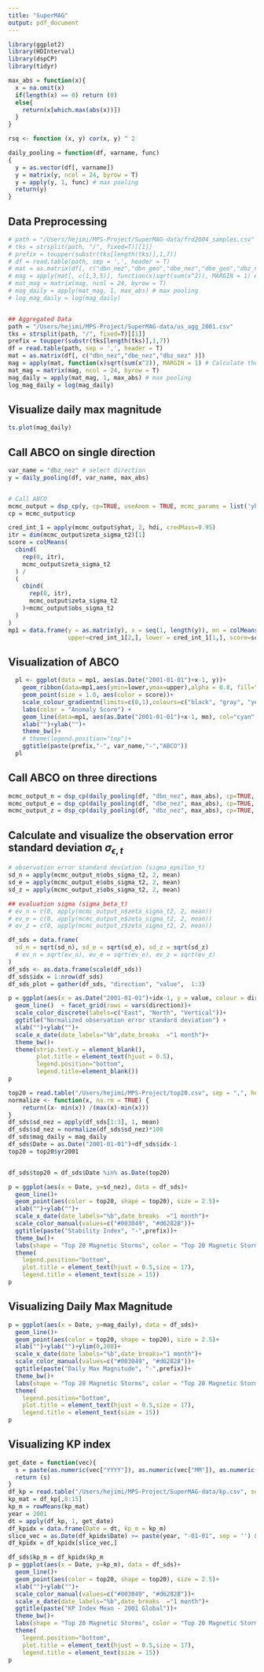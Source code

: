```yaml
---
title: "SuperMAG"
output: pdf_document
---
```


```r
library(ggplot2)
library(HDInterval)
library(dspCP)
library(tidyr)

max_abs = function(x){
  x = na.omit(x)
  if(length(x) == 0) return (0)
  else{
    return(x[which.max(abs(x))])  
  }
}

rsq <- function (x, y) cor(x, y) ^ 2

daily_pooling = function(df, varname, func)
{
  y = as.vector(df[, varname])
  y = matrix(y, ncol = 24, byrow = T)
  y = apply(y, 1, func) # max pooling
  return(y)
}
```

## Data Preprocessing

```r
# path = "/Users/hejimi/MPS-Project/SuperMAG-data/frd2004_samples.csv"
# tks = strsplit(path, "/", fixed=T)[[1]]
# prefix = toupper(substr(tks[length(tks)],1,7))
# df = read.table(path, sep = ',', header = T)
# mat = as.matrix(df[, c("dbn_nez","dbn_geo","dbe_nez","dbe_geo","dbz_nez","dbz_geo" )])
# mag = apply(mat[, c(1,3,5)], function(x)sqrt(sum(x^2)), MARGIN = 1) # Calculate the magnitude
# mat_mag = matrix(mag, ncol = 24, byrow = T)
# mag_daily = apply(mat_mag, 1, max_abs) # max pooling
# log_mag_daily = log(mag_daily)


## Aggregated Data
path = "/Users/hejimi/MPS-Project/SuperMAG-data/us_agg_2001.csv"
tks = strsplit(path, "/", fixed=T)[[1]]
prefix = toupper(substr(tks[length(tks)],1,7))
df = read.table(path, sep = ',', header = T)
mat = as.matrix(df[, c("dbn_nez","dbe_nez","dbz_nez" )])
mag = apply(mat, function(x)sqrt(sum(x^2)), MARGIN = 1) # Calculate the magnitude
mat_mag = matrix(mag, ncol = 24, byrow = T)
mag_daily = apply(mat_mag, 1, max_abs) # max pooling
log_mag_daily = log(mag_daily)
```

## Visualize daily max magnitude

```r
ts.plot(mag_daily)
```


## Call ABCO on single direction
```r

var_name = "dbz_nez" # select direction
y = daily_pooling(df, var_name, max_abs)


# Call ABCO
mcmc_output = dsp_cp(y, cp=TRUE, useAnom = TRUE, mcmc_params = list('yhat', 'mu', "omega", "r", 'obs_sigma_t2', 'zeta_sigma_t2'), nsave = 1e3, D = 1)
cp = mcmc_output$cp

cred_int_1 = apply(mcmc_output$yhat, 2, hdi, credMass=0.95)
itr = dim(mcmc_output$zeta_sigma_t2)[1]
score = colMeans(
  cbind(
    rep(0, itr),
    mcmc_output$zeta_sigma_t2
  ) /
  (
    cbind(
      rep(0, itr),
      mcmc_output$zeta_sigma_t2
    )+mcmc_output$obs_sigma_t2
  )
)
mp1 = data.frame(y = as.matrix(y), x = seq(1, length(y)), mn = colMeans(mcmc_output$mu),
                 upper=cred_int_1[2,], lower = cred_int_1[1,], score=score)
```

## Visualization of ABCO
```r
  pl <- ggplot(data = mp1, aes(as.Date("2001-01-01")+x-1, y))+
    geom_ribbon(data=mp1,aes(ymin=lower,ymax=upper),alpha = 0.8, fill="darkgray") +
    geom_point(size = 1.0, aes(color = score))+
    scale_colour_gradientn(limits=c(0,1),colours=c("black", "gray", "yellow", "orange", "red"), breaks=c(0,0.5,0.95)) +
    labs(color = "Anomaly Score") +
    geom_line(data=mp1, aes(as.Date("2001-01-01")+x-1, mn), col="cyan", size=1.0, alpha = 0.7)+
    xlab("")+ylab("")+
    theme_bw()+
    # theme(legend.position="top")+
    ggtitle(paste(prefix,"-", var_name,"-","ABCO"))
  pl
```

## Call ABCO on three directions
```r
mcmc_output_n = dsp_cp(daily_pooling(df, "dbn_nez", max_abs), cp=TRUE, useAnom = TRUE, mcmc_params = list('yhat', 'mu', "omega", "r", 'obs_sigma_t2', 'zeta_sigma_t2','evol_sigma_t2'))
mcmc_output_e = dsp_cp(daily_pooling(df, "dbe_nez", max_abs), cp=TRUE, useAnom = TRUE, mcmc_params = list('yhat', 'mu', "omega", "r", 'obs_sigma_t2', 'zeta_sigma_t2', 'evol_sigma_t2'))
mcmc_output_z = dsp_cp(daily_pooling(df, "dbz_nez", max_abs), cp=TRUE, useAnom = TRUE, mcmc_params = list('yhat', 'mu', "omega", "r", 'obs_sigma_t2', 'zeta_sigma_t2', 'evol_sigma_t2'))

```


## Calculate and visualize the observation error standard deviation $\sigma_{\epsilon, t}$
```r
# observation error standard deviation (sigma_epsilon_t)
sd_n = apply(mcmc_output_n$obs_sigma_t2, 2, mean)
sd_e = apply(mcmc_output_e$obs_sigma_t2, 2, mean)
sd_z = apply(mcmc_output_z$obs_sigma_t2, 2, mean)

## evaluation sigma (sigma_beta_t)
# ev_n = c(0, apply(mcmc_output_n$zeta_sigma_t2, 2, mean))
# ev_e = c(0, apply(mcmc_output_e$zeta_sigma_t2, 2, mean))
# ev_z = c(0, apply(mcmc_output_z$zeta_sigma_t2, 2, mean))

df_sds = data.frame(
  sd_n = sqrt(sd_n), sd_e = sqrt(sd_e), sd_z = sqrt(sd_z)
  # ev_n = sqrt(ev_n), ev_e = sqrt(ev_e), ev_z = sqrt(ev_z)
)
df_sds <- as.data.frame(scale(df_sds))
df_sds$idx = 1:nrow(df_sds)
df_sds_plot = gather(df_sds, "direction", "value",  1:3)

p = ggplot(aes(x = as.Date("2001-01-01")+idx-1, y = value, colour = direction), data = df_sds_plot) +
  geom_line()  + facet_grid(rows = vars(direction))+
  scale_color_discrete(labels=c("East", "North", "Vertical"))+
  ggtitle("Normalized observation error standard deviation") +
  xlab("")+ylab("")+
  scale_x_date(date_labels="%b",date_breaks  ="1 month")+
  theme_bw()+
  theme(strip.text.y = element_blank(),
        plot.title = element_text(hjust = 0.5),
        legend.position="bottom",
        legend.title=element_blank())
p
```


```r
top20 = read.table("/Users/hejimi/MPS-Project/top20.csv", sep = ",", header = T)
normalize <- function(x, na.rm = TRUE) {
    return((x- min(x)) /(max(x)-min(x)))
}
df_sds$sd_nez = apply(df_sds[1:3], 1, mean)
df_sds$sd_nez = normalize(df_sds$sd_nez)*100
df_sds$mag_daily = mag_daily
df_sds$Date = as.Date("2001-01-01")+df_sds$idx-1 
top20 = top20$yr2001


df_sds$top20 = df_sds$Date %in% as.Date(top20)

p = ggplot(aes(x = Date, y=sd_nez), data = df_sds)+
  geom_line()+
  geom_point(aes(color = top20, shape = top20), size = 2.5)+
  xlab("")+ylab("")+
  scale_x_date(date_labels="%b",date_breaks  ="1 month")+
  scale_color_manual(values=c("#003049", "#d62828"))+
  ggtitle(paste("Stability Index", "-",prefix))+
  theme_bw()+
  labs(shape = "Top 20 Magnetic Storms", color = "Top 20 Magnetic Storms")+
  theme(
    legend.position="bottom",
    plot.title = element_text(hjust = 0.5,size = 17),
    legend.title = element_text(size = 15))
p
```

## Visualizing Daily Max Magnitude
```r
p = ggplot(aes(x = Date, y=mag_daily), data = df_sds)+
  geom_line()+
  geom_point(aes(color = top20, shape = top20), size = 2.5)+
  xlab("")+ylab("")+ylim(0,200)+
  scale_x_date(date_labels="%b",date_breaks="1 month")+
  scale_color_manual(values=c("#003049", "#d62828"))+
  ggtitle(paste("Daily Max Magnitude", "-",prefix))+
  theme_bw()+
  labs(shape = "Top 20 Magnetic Storms", color = "Top 20 Magnetic Storms")+
  theme(
    legend.position="bottom",
    plot.title = element_text(hjust = 0.5,size = 17),
    legend.title = element_text(size = 15))
p

```




## Visualizing KP index

```r
get_date = function(vec){
  s = paste(as.numeric(vec["YYYY"]), as.numeric(vec["MM"]), as.numeric(vec["DD"]),sep = "/")
  return (s)
}
df_kp = read.table("/Users/hejimi/MPS-Project/SuperMAG-data/kp.csv", sep = ",", header = T)
kp_mat = df_kp[,8:15]
kp_m = rowMeans(kp_mat)
year = 2001
dt = apply(df_kp, 1, get_date)
df_kpidx = data.frame(Date = dt, kp_m = kp_m)
slice_vec = as.Date(df_kpidx$Date) >= paste(year, "-01-01", sep = '') & as.Date(df_kpidx$Date) < paste(year+1, "-01-01", sep = '')
df_kpidx = df_kpidx[slice_vec,]
```

```r
df_sds$kp_m = df_kpidx$kp_m
p = ggplot(aes(x = Date, y=kp_m), data = df_sds)+
  geom_line()+
  geom_point(aes(color = top20, shape = top20), size = 2.5)+
  xlab("")+ylab("")+
  scale_color_manual(values=c("#003049", "#d62828"))+
  scale_x_date(date_labels="%b",date_breaks  ="1 month")+
  ggtitle(paste("KP Index Mean - 2001 Global"))+
  theme_bw()+
  labs(shape = "Top 20 Magnetic Storms", color = "Top 20 Magnetic Storms")+
  theme(
    legend.position="bottom",
    plot.title = element_text(hjust = 0.5,size = 17),
    legend.title = element_text(size = 15))
p
```
